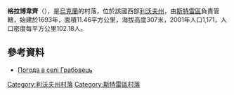 {{coord|49|14|14|N|23|47|16|E|scale:100000|display=title}}

'''格拉博韋齊'''（{{lang-uk|Грабовець}}），是[[烏克蘭|烏克蘭]]的村落，位於該國西部[[利沃夫州|利沃夫州]]，由[[斯特雷區|斯特雷區]]負責管轄，始建於1693年，面積11.46平方公里，海拔高度307米，2001年人口1,171，人口密度每平方公里102.18人。

==參考資料==
* [http://weather.in.ua/ua/l'vovskaja/5778 Погода в селі Грабовець] {{Wayback|url=http://weather.in.ua/ua/l%27vovskaja/5778 |date=20071031031254 }}

{{DEFAULTSORT:Грабовець}}
[[Category:利沃夫州村落|Category:利沃夫州村落]]
[[Category:斯特雷區村落|Category:斯特雷區村落]]


{{Lviv-geo-stub}}